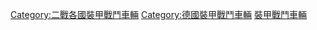 [[Category:二戰各國裝甲戰鬥車輛|Category:二戰各國裝甲戰鬥車輛]]
[[Category:德國裝甲戰鬥車輛|Category:德國裝甲戰鬥車輛]]
[[Category:德國二戰武器|裝甲戰鬥車輛]]